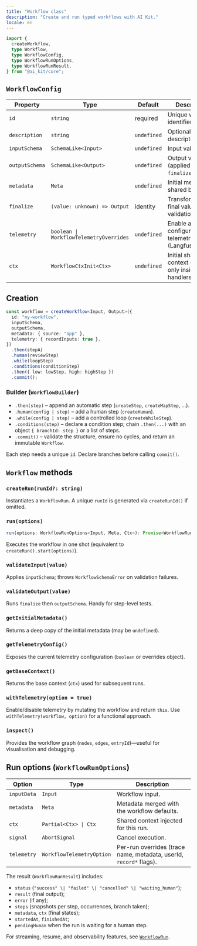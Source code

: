 ```yaml
---
title: "Workflow class"
description: "Create and run typed workflows with AI Kit."
locale: en
---
```


```ts
import {
  createWorkflow,
  type Workflow,
  type WorkflowConfig,
  type WorkflowRunOptions,
  type WorkflowRunResult,
} from "@ai_kit/core";
```

## `WorkflowConfig`

| Property | Type | Default | Description |
| --- | --- | --- | --- |
| `id` | `string` | required | Unique workflow identifier. |
| `description` | `string` | `undefined` | Optional DX description. |
| `inputSchema` | `SchemaLike<Input>` | `undefined` | Input validation. |
| `outputSchema` | `SchemaLike<Output>` | `undefined` | Output validation (applied after `finalize`). |
| `metadata` | `Meta` | `undefined` | Initial metadata shared by steps. |
| `finalize` | `(value: unknown) => Output` | identity | Transform the final value before validation. |
| `telemetry` | `boolean \| WorkflowTelemetryOverrides` | `undefined` | Enable and configure telemetry (Langfuse/OTEL). |
| `ctx` | `WorkflowCtxInit<Ctx>` | `undefined` | Initial shared context (read-only inside handlers). |

## Creation

```ts
const workflow = createWorkflow<Input, Output>({
  id: "my-workflow",
  inputSchema,
  outputSchema,
  metadata: { source: "app" },
  telemetry: { recordInputs: true },
})
  .then(stepA)
  .human(reviewStep)
  .while(loopStep)
  .conditions(conditionStep)
  .then({ low: lowStep, high: highStep })
  .commit();
```

### Builder (`WorkflowBuilder`)

- `.then(step)` – append an automatic step (`createStep`, `createMapStep`, …).
- `.human(config | step)` – add a human step (`createHuman`).
- `.while(config | step)` – add a controlled loop (`createWhileStep`).
- `.conditions(step)` – declare a condition step; chain `.then(...)` with an object `{ branchId: step }` or a list of steps.
- `.commit()` – validate the structure, ensure no cycles, and return an immutable `Workflow`.

Each step needs a unique `id`. Declare branches before calling `commit()`.

## `Workflow` methods

### `createRun(runId?: string)`

Instantiates a `WorkflowRun`. A unique `runId` is generated via `createRunId()` if omitted.

### `run(options)`

```ts
run(options: WorkflowRunOptions<Input, Meta, Ctx>): Promise<WorkflowRunResult<Output, Meta, Ctx>>;
```

Executes the workflow in one shot (equivalent to `createRun().start(options)`).

### `validateInput(value)`

Applies `inputSchema`; throws `WorkflowSchemaError` on validation failures.

### `validateOutput(value)`

Runs `finalize` then `outputSchema`. Handy for step-level tests.

### `getInitialMetadata()`

Returns a deep copy of the initial metadata (may be `undefined`).

### `getTelemetryConfig()`

Exposes the current telemetry configuration (`boolean` or overrides object).

### `getBaseContext()`

Returns the base context (`ctx`) used for subsequent runs.

### `withTelemetry(option = true)`

Enable/disable telemetry by mutating the workflow and return `this`. Use `withTelemetry(workflow, option)` for a functional approach.

### `inspect()`

Provides the workflow graph (`nodes`, `edges`, `entryId`)—useful for visualisation and debugging.

## Run options (`WorkflowRunOptions`)

| Option | Type | Description |
| --- | --- | --- |
| `inputData` | `Input` | Workflow input. |
| `metadata` | `Meta` | Metadata merged with the workflow defaults. |
| `ctx` | `Partial<Ctx> \| Ctx` | Shared context injected for this run. |
| `signal` | `AbortSignal` | Cancel execution. |
| `telemetry` | `WorkflowTelemetryOption` | Per-run overrides (trace name, metadata, userId, `record*` flags). |

The result (`WorkflowRunResult`) includes:

- `status` (`"success" \| "failed" \| "cancelled" \| "waiting_human"`);
- `result` (final output);
- `error` (if any);
- `steps` (snapshots per step, occurrences, branch taken);
- `metadata`, `ctx` (final states);
- `startedAt`, `finishedAt`;
- `pendingHuman` when the run is waiting for a human step.

For streaming, resume, and observability features, see [`WorkflowRun`](/en/api-reference/workflow-run).
